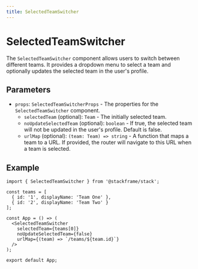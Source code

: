 ```yaml
---
title: SelectedTeamSwitcher
---
```


# SelectedTeamSwitcher

The `SelectedTeamSwitcher` component allows users to switch between different teams. It provides a dropdown menu to select a team and optionally updates the selected team in the user's profile.

## Parameters

- `props`: `SelectedTeamSwitcherProps` - The properties for the `SelectedTeamSwitcher` component.
  - `selectedTeam` (optional): `Team` - The initially selected team.
  - `noUpdateSelectedTeam` (optional): `boolean` - If true, the selected team will not be updated in the user's profile. Default is false.
  - `urlMap` (optional): `(team: Team) => string` - A function that maps a team to a URL. If provided, the router will navigate to this URL when a team is selected.

## Example

```tsx
import { SelectedTeamSwitcher } from '@stackframe/stack';

const teams = [
  { id: '1', displayName: 'Team One' },
  { id: '2', displayName: 'Team Two' }
];

const App = () => (
  <SelectedTeamSwitcher
    selectedTeam={teams[0]}
    noUpdateSelectedTeam={false}
    urlMap={(team) => `/teams/${team.id}`}
  />
);

export default App;
```
